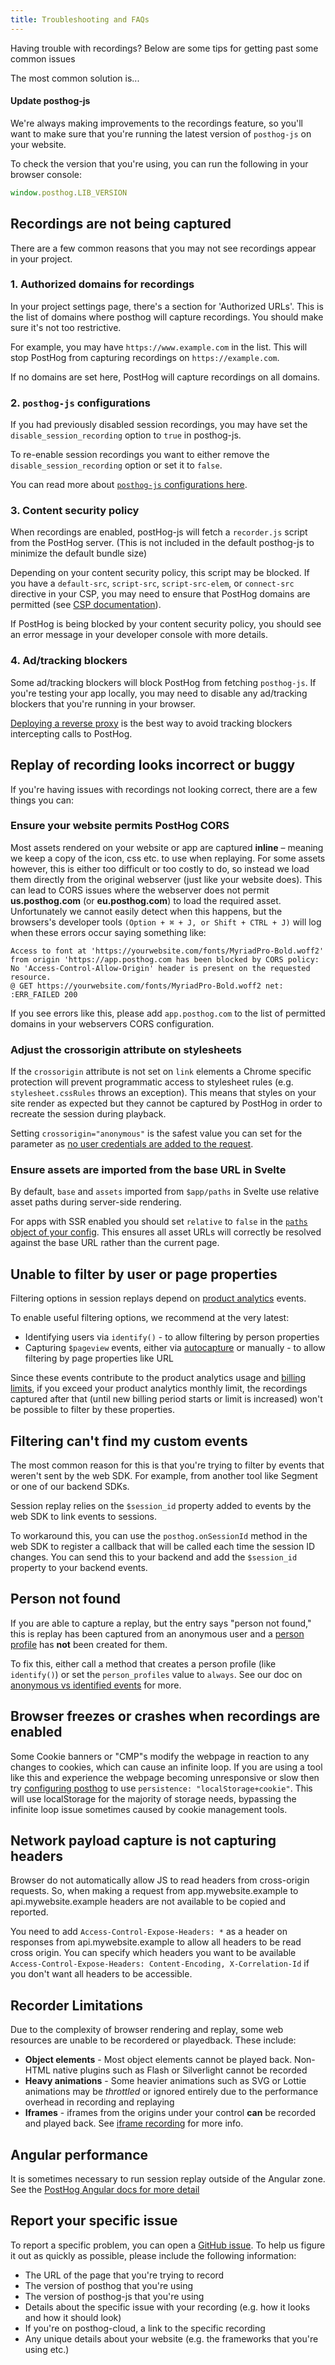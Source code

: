 ```yaml
---
title: Troubleshooting and FAQs
---
```


Having trouble with recordings? Below are some tips for getting past some common issues

The most common solution is...

#### Update posthog-js

We're always making improvements to the recordings feature, so you'll want to make sure that you're running the latest version of `posthog-js` on your website.

To check the version that you're using, you can run the following in your browser console:

```js
window.posthog.LIB_VERSION
```

## Recordings are not being captured

There are a few common reasons that you may not see recordings appear in your project.

### 1. Authorized domains for recordings

In your project settings page, there's a section for 'Authorized URLs'. This is the list of domains where posthog will capture recordings. You should make sure it's not too restrictive.

For example, you may have `https://www.example.com` in the list. This will stop PostHog from capturing recordings on `https://example.com`.

If no domains are set here, PostHog will capture recordings on all domains.

### 2. `posthog-js` configurations

If you had previously disabled session recordings, you may have set the `disable_session_recording` option to `true` in posthog-js.

To re-enable session recordings you want to either remove the `disable_session_recording` option or set it to `false`.

You can read more about [`posthog-js` configurations here](/docs/libraries/js/config).

### 3. Content security policy

When recordings are enabled, postHog-js will fetch a `recorder.js` script from the PostHog server. (This is not included in the default posthog-js to minimize the default bundle size)

Depending on your content security policy, this script may be blocked. If you have a `default-src`, `script-src`, `script-src-elem`, or `connect-src` directive in your CSP, you may need to ensure that PostHog domains are permitted (see [CSP documentation](/docs/advanced/content-security-policy)).

If PostHog is being blocked by your content security policy, you should see an error message in your developer console with more details.

### 4. Ad/tracking blockers

Some ad/tracking blockers will block PostHog from fetching `posthog-js`. If you're testing your app locally, you may need to disable any ad/tracking blockers that you're running in your browser.

[Deploying a reverse proxy](/docs/advanced/proxy) is the best way to avoid tracking blockers intercepting calls to PostHog.

## Replay of recording looks incorrect or buggy

If you're having issues with recordings not looking correct, there are a few things you can:

### Ensure your website permits PostHog CORS

Most assets rendered on your website or app are captured **inline** – meaning we keep a copy of the icon, css etc. to use when replaying. For some assets however, this is either too difficult or too costly to do, so instead we load them directly from the original webserver (just like your website does). This can lead to CORS issues where the webserver does not permit **us.posthog.com** (or **eu.posthog.com**) to load the required asset. Unfortunately we cannot easily detect when this happens, but the browsers's developer tools `(Option + ⌘ + J, or Shift + CTRL + J)` will log when these errors occur saying something like:

```
Access to font at 'https://yourwebsite.com/fonts/MyriadPro-Bold.woff2' from origin 'https://app.posthog.com has been blocked by CORS policy: No 'Access-Control-Allow-Origin' header is present on the requested resource.
@ GET https://yourwebsite.com/fonts/MyriadPro-Bold.woff2 net: :ERR_FAILED 200
```

If you see errors like this, please add `app.posthog.com` to the list of permitted domains in your webservers CORS configuration.

### Adjust the crossorigin attribute on stylesheets
If the `crossorigin` attribute is not set on `link` elements a Chrome specific protection will prevent programmatic access to stylesheet rules (e.g. `stylesheet.cssRules` throws an exception). This means that styles on your site render as expected but they cannot be captured by PostHog in order to recreate the session during playback.

Setting `crossorigin="anonymous"` is the safest value you can set for the parameter as [no user credentials are added to the request](https://developer.mozilla.org/en-US/docs/Web/HTML/Attributes/crossorigin#anonymous).

### Ensure assets are imported from the base URL in Svelte
By default, `base` and `assets` imported from `$app/paths` in Svelte use relative asset paths during server-side rendering.

For apps with SSR enabled you should set `relative` to `false` in the [`paths` object of your config](https://kit.svelte.dev/docs/configuration#paths). This ensures all asset URLs will correctly be resolved against the base URL rather than the current page.

## Unable to filter by user or page properties

Filtering options in session replays depend on [product analytics](/docs/product-analytics) events. 

To enable useful filtering options, we recommend at the very latest:
- Identifying users via `identify()` - to allow filtering by person properties
- Capturing `$pageview` events, either via [autocapture](/docs/product-analytics/autocapture) or manually - to allow filtering by page properties like URL

Since these events contribute to the product analytics usage and [billing limits](/docs/billing/limits-alerts), if you exceed your product analytics monthly limit, the recordings captured after that (until new billing period starts or limit is increased) won't be possible to filter by these properties.

## Filtering can't find my custom events

The most common reason for this is that you're trying to filter by events that weren't sent by the web SDK. For example, from another tool like Segment or one of our backend SDKs.

Session replay relies on the `$session_id` property added to events by the web SDK to link events to sessions.

To workaround this, you can use the `posthog.onSessionId` method in the web SDK to register a callback that will be called each time the session ID changes. You can send this to your backend and add the `$session_id` property to your backend events. 

## Person not found

If you are able to capture a replay, but the entry says "person not found," this is replay has been captured from an anonymous user and a [person profile](/docs/data/persons) has **not** been created for them. 

To fix this, either call a method that creates a person profile (like `identify()`) or set the `person_profiles` value to `always`. See our doc on [anonymous vs identified events](/docs/data/anonymous-vs-identified-events) for more.

## Browser freezes or crashes when recordings are enabled

Some Cookie banners or "CMP"s modify the webpage in reaction to any changes to cookies, which can cause an infinite loop. If you are using a tool like this and experience the webpage becoming unresponsive or slow then try [configuring posthog](/docs/libraries/js/persistence) to use `persistence: "localStorage+cookie"`. This will use localStorage for the majority of storage needs, bypassing the infinite loop issue sometimes caused by cookie management tools.

## Network payload capture is not capturing headers

Browser do not automatically allow JS to read headers from cross-origin requests. So, when making a request from app.mywebsite.example to api.mywebsite.example headers are not available to be copied and reported.

You need to add `Access-Control-Expose-Headers: *` as a header on responses from api.mywebsite.example to allow all headers to be read cross origin. You can specify which headers you want to be available `Access-Control-Expose-Headers: Content-Encoding, X-Correlation-Id` if you don't want all headers to be accessible.

## Recorder Limitations

Due to the complexity of browser rendering and replay, some web resources are unable to be recordered or playedback. These include:

- **Object elements** - Most object elements cannot be played back. Non-HTML native plugins such as Flash or Silverlight cannot be recorded
- **Heavy animations** - Some heavier animations such as SVG or Lottie animations may be _throttled_ or ignored entirely due to the performance overhead in recording and replaying
- **Iframes** - iframes from the origins under your control **can** be recorded and played back. See [iframe recording](/docs/session-replay/iframes) for more info.

## Angular performance

It is sometimes necessary to run session replay outside of the Angular zone. See the [PostHog Angular docs for more detail](/docs/libraries/angular#session-replay)

## Report your specific issue

To report a specific problem, you can open a [GitHub issue](https://github.com/PostHog/posthog/issues/new/choose). To help us figure it out as quickly as possible, please include the following information:

-   The URL of the page that you're trying to record
-   The version of posthog that you're using
-   The version of posthog-js that you're using
-   Details about the specific issue with your recording (e.g. how it looks and how it should look)
-   If you're on posthog-cloud, a link to the specific recording
-   Any unique details about your website (e.g. the frameworks that you're using etc.)
